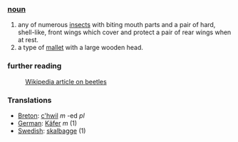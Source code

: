 ===[[noun]]===
#any of numerous [[insect]]s with biting mouth parts and a pair of hard, shell-like, front wings which cover and protect a pair of rear wings when at rest.
#a type of [[mallet]] with a large wooden head.
===further reading===
:[[w:beetle|Wikipedia article on beetles]]

===Translations===
*[[Breton]]: [[c'hwil]] ''m'' -ed ''pl''
*[[German]]: [[Käfer]] ''m'' (1)
*[[Swedish]]: [[skalbagge]] (1)